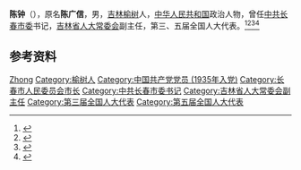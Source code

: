'''陈钟'''（{{bd|1903年||1982年|}}），原名'''陈广信'''，男，[[吉林|吉林]][[榆树|榆树]]人，[[中华人民共和国|中华人民共和国]]政治人物，曾任[[中共长春市委|中共长春市委]]书记，[[吉林省人大常委会|吉林省人大常委会]]副主任，第三、五届全国人大代表。<ref>{{Cite book|title=中华人民共和国职官志|author=何虎生, 李耀东, 向常福主编|publisher=中国社会出版社|year=2003|isbn=9787800883934|location=北京|pages=}}</ref><ref>{{Cite book|title=吉林省百科全书 • 下册|author=王云坤主编; 尤国, 尹峰文, 邢世杰等副主编|publisher=吉林人民出版社|year=1998|isbn=|location=长春|pages=}}</ref><ref>{{Cite book|title=20世纪中华人物名字号辞典|author=周家珍编著|publisher=法律出版社|year=2000|isbn=9787503628320|location=北京|pages=}}</ref><ref>{{Cite book|title=中国共产党人名大辞典|author=盛平主编|publisher=中国国际广播出版社|year=1991|isbn=|location=北京|pages=}}</ref>

== 参考资料 ==
{{reflist}}

{{中国人物小作品}}
{{长春市市长}}

{{Authority control}}
{{DEFAULTSORT:Chen陈}}
[[Category:陈姓|Zhong]]
[[Category:榆树人|Category:榆树人]]
[[Category:中国共产党党员_(1935年入党)|Category:中国共产党党员 (1935年入党)]]
[[Category:长春市人民委员会市长|Category:长春市人民委员会市长]]
[[Category:中共长春市委书记|Category:中共长春市委书记]]
[[Category:吉林省人大常委会副主任|Category:吉林省人大常委会副主任]]
[[Category:第三届全国人大代表|Category:第三届全国人大代表]]
[[Category:第五届全国人大代表|Category:第五届全国人大代表]]